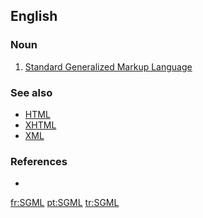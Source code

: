 ==English==

===Noun===
{{en-abbr}}

# {{context|software|lang=en}} [[w:Standard Generalized Markup Language|Standard Generalized Markup Language]]

===See also===
* [[HTML]]
* [[XHTML]]
* [[XML]]

===References===
* {{pedia}}

[[fr:SGML]]
[[pt:SGML]]
[[tr:SGML]]